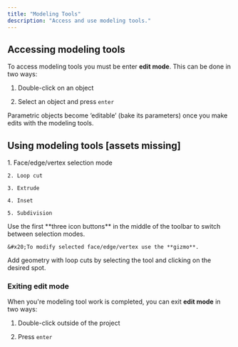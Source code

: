 ```yaml
---
title: "Modeling Tools"
description: "Access and use modeling tools."
---
```


## Accessing modeling tools

To access modeling tools you must be enter **edit mode**. This can be done in two ways:

1. Double-click on an object

2. Select an object and press `enter`

<Info>
  Parametric objects become ‘editable’ (bake its parameters) once you make edits with the modeling tools.
</Info>

## Using modeling tools \[assets missing]

<AccordionGroup>
  <Accordion title="Supported modeling tools" defaultOpen={false}>
    1. Face/edge/vertex selection mode

    2. Loop cut

    3. Extrude

    4. Inset

    5. Subdivision
  </Accordion>

  <Accordion title="Switching selection modes" defaultOpen={false}>
    Use the first **three icon buttons** in the middle of the toolbar to switch between selection modes.&#x20;

    &#x20;To modify selected face/edge/vertex use the **gizmo**.
  </Accordion>

  <Accordion title="Adding geometry with loop cuts" defaultOpen={false}>
    Add geometry with loop cuts by selecting the tool and clicking on the desired spot.
  </Accordion>

  <Accordion title="Extruding a face" defaultOpen={false}>

  </Accordion>

  <Accordion title="Insetting a face" defaultOpen={false}>

  </Accordion>

  <Accordion title="Adjusting the subdivision level" defaultOpen={false}>

  </Accordion>
</AccordionGroup>



### Exiting edit mode

When you're modeling tool work is completed, you can exit **edit mode** in two ways:&#x20;

1. Double-click outside of the project

2. Press `enter`